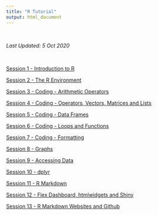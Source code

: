 ```yaml
---
title: "R Tutorial"
output: html_document
---
```


<br>

*Last Updated: 5 Oct 2020*

<br>

[Session 1 - Introduction to R](RTutorial_01_Introduction-to-R.html)  

[Session 2 - The R Environment](RTutorial_02_The-RStudio-Environment.html)  

[Session 3 - Coding - Arithmetic Operators](RTutorial_03_Coding-Arithmetic-Operators.html)  

[Session 4 - Coding - Operators, Vectors, Matrices and Lists](RTutorial_04_Coding-Operators-Vectors-Matrices-Lists.html)  

[Session 5 - Coding - Data Frames](RTutorial_05_Coding-Data-Frames.html)  

[Session 6 - Coding - Loops and Functions](RTutorial_06_Loops-and-Functions.html)  

[Session 7 - Coding - Formatting](RTutorial_07_Coding-Formatting.html)  

[Session 8 - Graphs](RTutorial_08_Graphs.html)  

[Session 9 - Accessing Data](RTutorial_09_Accessing-Data.html)  

[Session 10 - dplyr](RTutorial_10_dplyr.html)  

[Session 11 - R Markdown](RTutorial_11_RMarkdown.html)  

[Session 12 - Flex Dashboard, htmlwidgets and Shiny](RTutorial_12_Flexdashboard-htmlwidgets-Shiny.html)  

[Session 13 - R Markdown Websites and Github ](RTutorial_13_RMarkdown-Websites-and-Github.html)  